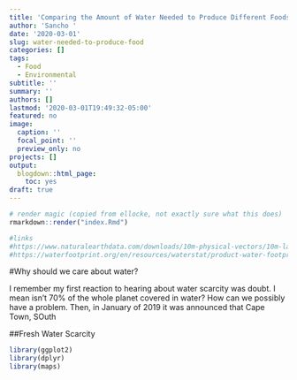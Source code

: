 ```yaml
---
title: 'Comparing the Amount of Water Needed to Produce Different Foods '
author: 'Sancho '
date: '2020-03-01'
slug: water-needed-to-produce-food
categories: []
tags:
  - Food
  - Environmental
subtitle: ''
summary: ''
authors: []
lastmod: '2020-03-01T19:49:32-05:00'
featured: no
image:
  caption: ''
  focal_point: ''
  preview_only: no
projects: []
output:
  blogdown::html_page:
    toc: yes
draft: true
---
```


```r
# render magic (copied from ellocke, not exactly sure what this does)
rmarkdown::render("index.Rmd")
```

```r
#links
#https://www.naturalearthdata.com/downloads/10m-physical-vectors/10m-lakes/
#https://waterfootprint.org/en/resources/waterstat/product-water-footprint-statistics/


```

#Why should we care about water? 

I remember my first reaction to hearing about water scarcity was doubt. I mean isn't 70% of the whole planet covered in water? How can we possibly have a problem. Then, in January of 2019 it was announced that Cape Town, SOuth

##Fresh Water Scarcity 


```r
library(ggplot2)
library(dplyr)
library(maps)


```
